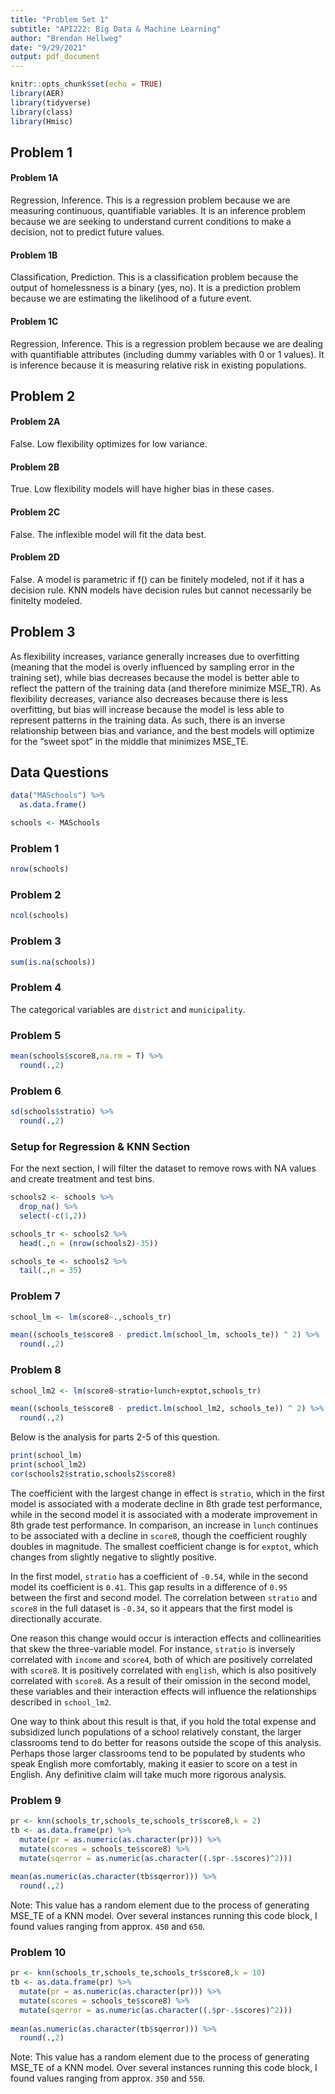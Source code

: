 ```yaml
---
title: "Problem Set 1"
subtitle: "API222: Big Data & Machine Learning"
author: "Brendan Hellweg"
date: "9/29/2021"
output: pdf_document
---
```


```r
knitr::opts_chunk$set(echo = TRUE)
library(AER)
library(tidyverse)
library(class)
library(Hmisc)
```

## Problem 1

#### Problem 1A
Regression, Inference. This is a regression problem because we are measuring continuous, quantifiable variables. It is an inference problem because we are seeking to understand current conditions to make a decision, not to predict future values.

#### Problem 1B
Classification, Prediction. This is a classification problem because the output of homelessness is a binary (yes, no). It is a prediction problem because we are estimating the likelihood of a future event.

#### Problem 1C
Regression, Inference. This is a regression problem because we are dealing with quantifiable attributes (including dummy variables with 0 or 1 values). It is inference because it is measuring relative risk in existing populations.

## Problem 2

#### Problem 2A
False. Low flexibility optimizes for low variance.

#### Problem 2B
True. Low flexibility models will have higher bias in these cases.

#### Problem 2C
False. The inflexible model will fit the data best.

#### Problem 2D
False. A model is parametric if f() can be finitely modeled, not if it has a decision rule. KNN models have decision rules but cannot necessarily be finitelty modeled.

## Problem 3
As flexibility increases, variance generally increases due to overfitting (meaning that the model is overly influenced by sampling error in the training set), while bias decreases because the model is better able to reflect the pattern of the training data (and therefore minimize MSE_TR). As flexibility decreases, variance also decreases because there is less overfitting, but bias will increase because the model is less able to represent patterns in the training data. As such, there is an inverse relationship between bias and variance, and the best models will optimize for the "sweet spot" in the middle that minimizes MSE_TE. 

\newpage

## Data Questions

```r
data("MASchools") %>% 
  as.data.frame()

schools <- MASchools
```

### Problem 1
```r
nrow(schools)
```

### Problem 2
```r
ncol(schools)
```

### Problem 3
```r
sum(is.na(schools))
```

### Problem 4
The categorical variables are `district` and `municipality`.

### Problem 5
```r
mean(schools$score8,na.rm = T) %>% 
  round(.,2)
```

### Problem 6
```r
sd(schools$stratio) %>% 
  round(.,2)
```

### Setup for Regression & KNN Section
For the next section, I will filter the dataset to remove rows with NA values and create treatment and test bins.

```r
schools2 <- schools %>% 
  drop_na() %>% 
  select(-c(1,2))

schools_tr <- schools2 %>% 
  head(.,n = (nrow(schools2)-35))

schools_te <- schools2 %>% 
  tail(.,n = 35)

```

### Problem 7
```r
school_lm <- lm(score8~.,schools_tr)

mean((schools_te$score8 - predict.lm(school_lm, schools_te)) ^ 2) %>% 
  round(.,2)
```

### Problem 8
```r
school_lm2 <- lm(score8~stratio+lunch+exptot,schools_tr)

mean((schools_te$score8 - predict.lm(school_lm2, schools_te)) ^ 2) %>% 
  round(.,2)
```
Below is the analysis for parts 2-5 of this question.

```r
print(school_lm)
print(school_lm2)
cor(schools2$stratio,schools2$score8)
```
The coefficient with the largest change in effect is `stratio`, which in the first model is associated with a moderate decline in 8th grade test performance, while in the second model it is associated with a moderate improvement in 8th grade test performance. In comparison, an increase in `lunch` continues to be associated with a decline in `score8`, though the coefficient roughly doubles in magnitude. The smallest coefficient change is for `exptot`, which changes from slightly negative to slightly positive.

In the first model, `stratio` has a coefficient of `-0.54`, while in the second model its coefficient is `0.41`. This gap results in a difference of `0.95` between the first and second model. The correlation between `stratio` and `score8` in the full dataset is `-0.34`, so it appears that the first model is directionally accurate.

One reason this change would occur is interaction effects and collinearities that skew the three-variable model. For instance, `stratio` is inversely correlated with `income` and `score4`, both of which are positively correlated with `score8`. It is positively correlated with `english`, which is also positively correlated with `score8`. As a result of their omission in the second model, these variables and their interaction effects will influence the relationships described in `school_lm2`. 

One way to think about this result is that, if you hold the total expense and subsidized lunch populations of a school relatively constant, the larger classrooms tend to do better for reasons outside the scope of this analysis. Perhaps those larger classrooms tend to be populated by students who speak English more comfortably, making it easier to score on a test in English. Any definitive claim will take much more rigorous analysis.

### Problem 9
```r

pr <- knn(schools_tr,schools_te,schools_tr$score8,k = 2)
tb <- as.data.frame(pr) %>% 
  mutate(pr = as.numeric(as.character(pr))) %>% 
  mutate(scores = schools_te$score8) %>% 
  mutate(sqerror = as.numeric(as.character((.$pr-.$scores)^2))) 
 
mean(as.numeric(as.character(tb$sqerror))) %>% 
  round(.,2)
```
Note: This value has a random element due to the process of generating MSE_TE of a KNN model. Over several instances running this code block, I found values ranging from approx. `450` and `650`.

### Problem 10
```r

pr <- knn(schools_tr,schools_te,schools_tr$score8,k = 10)
tb <- as.data.frame(pr) %>% 
  mutate(pr = as.numeric(as.character(pr))) %>% 
  mutate(scores = schools_te$score8) %>% 
  mutate(sqerror = as.numeric(as.character((.$pr-.$scores)^2))) 
 
mean(as.numeric(as.character(tb$sqerror))) %>% 
  round(.,2)
```
Note: This value has a random element due to the process of generating MSE_TE of a KNN model. Over several instances running this code block, I found values ranging from approx. `350` and `550`.